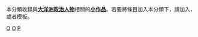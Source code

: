{{Catnav|頁面分類|人物|人物小作品|各职业人物小作品|政治人物}}
{{Catnav|頁面分類|人物|各職業人物|政治人物}}
{{Catnav|頁面分類|人物|各職業人物|各职业人物小作品|政治人物}}
{{hiddencat}}
本分類收錄與'''[[大洋洲|大洋洲]][[政治家|政治人物]]'''相關的'''[[Wikipedia:小作品|小作品]]'''。若要將條目加入本分類下，請加入'''{{tl|Oceania-poli-bio-stub}}'''，或者'''{{tl|大洋洲政治人物小作品}}'''模板。

[[category:政治人物小作品|O]]
[[category:各职业人物小作品|O]]
[[category:大洋洲人物小作品|P]]